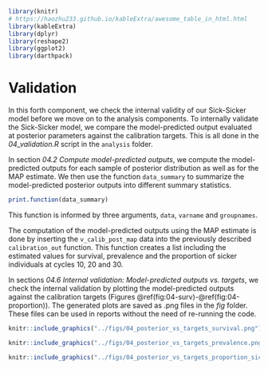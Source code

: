 
```{r, include = FALSE, warning = FALSE}
library(knitr)
# https://haozhu233.github.io/kableExtra/awesome_table_in_html.html
library(kableExtra)
library(dplyr)
library(reshape2)
library(ggplot2)
library(darthpack)
```

# Validation  {#validation}

In this forth component, we check the internal validity of our Sick-Sicker model before we move on to the analysis components. To internally validate the Sick-Sicker model, we compare the model-predicted output evaluated at posterior parameters against the calibration targets. This is all done in the *04_validation.R* script in the `analysis` folder. 

In section _04.2 Compute model-predicted outputs_, we compute the model-predicted outputs for each sample of posterior distribution as well as for the MAP estimate. We then use the function `data_summary` to summarize the model-predicted posterior outputs into different summary statistics. 
```{r}
print.function(data_summary)
```
This function is informed by three arguments, `data`, `varname` and `groupnames`.

The computation of the model-predicted outputs using the MAP estimate is done by inserting the `v_calib_post_map` data into the previously described `calibration_out` function. This function creates a list including the estimated values for survival, prevalence and the proportion of sicker individuals at cycles 10, 20 and 30. 

In sections _04.6 Internal validation: Model-predicted outputs vs. targets_, we check the internal validation by plotting the model-predicted outputs against the calibration targets (Figures \@ref(fig:04-surv)-\@ref(fig:04-proportion)). The generated plots are saved as .png files in the *fig* folder. These files can be used in reports without the need of re-running the code. 

```{r 04-surv, fig.cap="Survival data: Model-predicted outputs vs targets.", out.width='100%', echo = FALSE }
knitr::include_graphics("../figs/04_posterior_vs_targets_survival.png")
```

```{r 04-prevalence, fig.cap = "Prevalence data of sick individuals: Model-predicted output vs targets.",out.width='100%', echo=FALSE}
knitr::include_graphics("../figs/04_posterior_vs_targets_prevalence.png")
```

```{r 04-proportion, fig.cap="Proportion who are Sicker, among all those afflicted (Sick + Sicker): Model-predicted output.", out.width='100%', echo = FALSE}
knitr::include_graphics("../figs/04_posterior_vs_targets_proportion_sicker.png")
```

